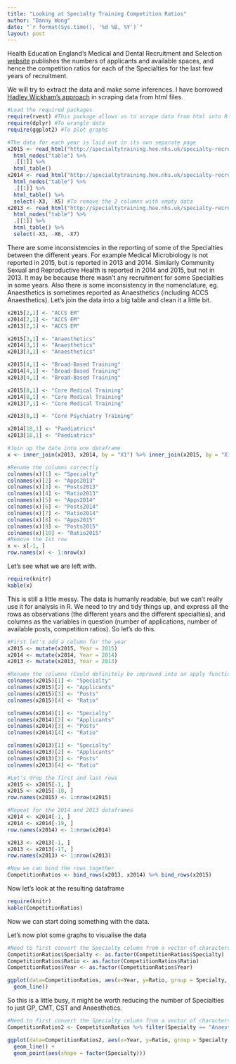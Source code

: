 ```yaml
---
title: "Looking at Specialty Training Competition Ratios"
author: "Danny Wong"
date: "`r format(Sys.time(), '%d %B, %Y')`"
layout: post
---
```


Health Education England's Medical and Dental Recruitment and Selection [website](http://specialtytraining.hee.nhs.uk/) publishes the numbers of applicants and available spaces, and hence the competition ratios for each of the Specialties for the last few years of recruitment.

We will try to extract the data and make some inferences. I have borrowed [Hadley Wickham's approach](http://www.r-bloggers.com/rvest-easy-web-scraping-with-r/) in scraping data from html files.

```r
#Load the required packages
require(rvest) #This package allows us to scrape data from html into R
require(dplyr) #To wrangle data
require(ggplot2) #To plot graphs

#The data for each year is laid out in its own separate page
x2015 <- read_html("http://specialtytraining.hee.nhs.uk/specialty-recruitment/competition-ratios/2015-competition-ratios/") %>%
  html_nodes("table") %>% 
  .[[1]] %>% 
  html_table()
x2014 <- read_html("http://specialtytraining.hee.nhs.uk/specialty-recruitment/competition-ratios/2014-competition-ratios/") %>%
  html_nodes("table") %>% 
  .[[1]] %>% 
  html_table() %>%
  select(-X3, -X5) #To remove the 2 columns with empty data
x2013 <- read_html("http://specialtytraining.hee.nhs.uk/specialty-recruitment/competition-ratios/2013-competition-ratios/") %>%
  html_nodes("table") %>% 
  .[[1]] %>% 
  html_table() %>%
  select(-X3, -X6, -X7)
```

There are some inconsistencies in the reporting of some of the Specialties between the different years. For example Medical Microbiology is not reported in 2015, but is reported in 2013 and 2014. Similarly Community Sexual and Reproductive Health is reported in 2014 and 2015, but not in 2013. It may be because there wasn't any recruitment for some Specialties in some years. Also there is some inconsistency in the nomenclature, eg. Anaesthetics is sometimes reported as Anaesthetics (including ACCS Anaesthetics). Let's join the data into a big table and clean it a little bit.

```r
x2015[2,1] <- "ACCS EM"
x2014[2,1] <- "ACCS EM"
x2013[2,1] <- "ACCS EM"

x2015[3,1] <- "Anaesthetics"
x2014[3,1] <- "Anaesthetics"
x2013[3,1] <- "Anaesthetics"

x2015[4,1] <- "Broad-Based Training"
x2014[4,1] <- "Broad-Based Training"
x2013[4,1] <- "Broad-Based Training"

x2015[8,1] <- "Core Medical Training"
x2014[8,1] <- "Core Medical Training"
x2013[7,1] <- "Core Medical Training"

x2013[8,1] <- "Core Psychiatry Training"

x2014[18,1] <- "Paediatrics"
x2013[16,1] <- "Paediatrics"

#Join up the data into one dataframe
x <- inner_join(x2013, x2014, by = "X1") %>% inner_join(x2015, by = "X1")

#Rename the columns correctly
colnames(x)[1] <- "Specialty"
colnames(x)[2] <- "Apps2013"
colnames(x)[3] <- "Posts2013"
colnames(x)[4] <- "Ratio2013"
colnames(x)[5] <- "Apps2014"
colnames(x)[6] <- "Posts2014"
colnames(x)[7] <- "Ratio2014"
colnames(x)[8] <- "Apps2015"
colnames(x)[9] <- "Posts2015"
colnames(x)[10] <- "Ratio2015"
#Remove the 1st row
x <- x[-1, ]
row.names(x) <- 1:nrow(x)
```

Let's see what we are left with.

```r
require(knitr)
kable(x)
```

This is still a little messy. The data is humanly readable, but we can't really use it for analysis in R. We need to try and tidy things up, and express all the rows as observations (the different years and the different specialties), and columns as the variables in question (number of applications, number of available posts, competition ratios). So let's do this.

```r
#First let's add a column for the year
x2015 <- mutate(x2015, Year = 2015)
x2014 <- mutate(x2014, Year = 2014)
x2013 <- mutate(x2013, Year = 2013)

#Rename the columns (Could definitely be improved into an apply function)
colnames(x2015)[1] <- "Specialty"
colnames(x2015)[2] <- "Applicants"
colnames(x2015)[3] <- "Posts"
colnames(x2015)[4] <- "Ratio"

colnames(x2014)[1] <- "Specialty"
colnames(x2014)[2] <- "Applicants"
colnames(x2014)[3] <- "Posts"
colnames(x2014)[4] <- "Ratio"

colnames(x2013)[1] <- "Specialty"
colnames(x2013)[2] <- "Applicants"
colnames(x2013)[3] <- "Posts"
colnames(x2013)[4] <- "Ratio"

#Let's drop the first and last rows
x2015 <- x2015[-1, ]
x2015 <- x2015[-18, ]
row.names(x2015) <- 1:nrow(x2015)

#Repeat for the 2014 and 2013 dataframes
x2014 <- x2014[-1, ]
x2014 <- x2014[-19, ]
row.names(x2014) <- 1:nrow(x2014)

x2013 <- x2013[-1, ]
x2013 <- x2013[-17, ]
row.names(x2013) <- 1:nrow(x2013)

#Now we can bind the rows together
CompetitionRatios <- bind_rows(x2013, x2014) %>% bind_rows(x2015)
```

Now let's look at the resulting dataframe

```r
require(knitr)
kable(CompetitionRatios)
```

Now we can start doing something with the data. 

Let's now plot some graphs to visualise the data

```r
#Need to first convert the Specialty column from a vector of characters to factors
CompetitionRatios$Specialty <- as.factor(CompetitionRatios$Specialty)
CompetitionRatios$Ratio <- as.factor(CompetitionRatios$Ratio)
CompetitionRatios$Year <- as.factor(CompetitionRatios$Year)

ggplot(data=CompetitionRatios, aes(x=Year, y=Ratio, group = Specialty, colour = Specialty)) +
  geom_line()
```

So this is a little busy, it might be worth reducing the number of Specialties to just GP, CMT, CST and Anaesthetics.

```r
#Need to first convert the Specialty column from a vector of characters to factors
CompetitionRatios2 <- CompetitionRatios %>% filter(Specialty == "Anaesthetics" | Specialty == "Core Medical Training" | Specialty == "Core Surgical Training" | Specialty == "General Practice")

ggplot(data=CompetitionRatios2, aes(x=Year, y=Ratio, group = Specialty, colour = Specialty)) +
  geom_line() +
  geom_point(aes(shape = factor(Specialty)))
```